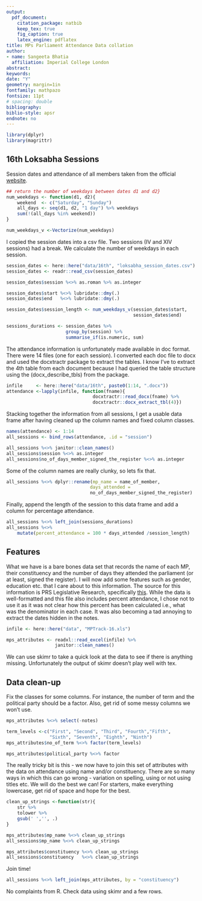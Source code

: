 ```yaml
---
output: 
  pdf_document:
    citation_package: natbib
    keep_tex: true
    fig_caption: true
    latex_engine: pdflatex
title: MPs Parliament Attendance Data collation 
author:
- name: Sangeeta Bhatia
  affiliation: Imperial College London
abstract: 
keywords: 
date: "Y"
geometry: margin=1in
fontfamily: mathpazo
fontsize: 11pt
# spacing: double
bibliography: 
biblio-style: apsr
endnote: no
---
```



```r

library(dplyr)
library(magrittr)

```

## 16th Loksabha Sessions

Session dates and attendance of all members taken from the official
[website](http://loksabha.nic.in).

```r
## return the number of weekdays between dates d1 and d2}
num_weekdays <- function(d1, d2){
    weekend  <- c("Saturday", "Sunday")
    all_days <- seq(d1, d2, "1 day") %>% weekdays
    sum(!(all_days %in% weekend))
}

num_weekdays_v <-Vectorize(num_weekdays)
```

I copied the session dates into a csv file. Two sessions (IV and XIV
sessions) had a break. We calculate the number of weekdays in each
session.


```r
session_dates <- here::here("data/16th", "loksabha_session_dates.csv")
session_dates <- readr::read_csv(session_dates)

session_dates$session %<>% as.roman %>% as.integer

session_dates$start %<>% lubridate::dmy(.)
session_dates$end   %<>% lubridate::dmy(.)

session_dates$session_length <- num_weekdays_v(session_dates$start,
                                               session_dates$end)

sessions_durations <- session_dates %>%
                      group_by(session) %>%
                      summarise_if(is.numeric, sum)
```


The attendance information is unfortunately made available in doc
format. There were 14 files (one for each session). I converted each doc
file to docx and used the docxtractr package to extract the tables. I
know I've to extract the 4th table from each document because I had
queried the table structure using the \(docx_describe_tbls\) from the
package.


```r
infile     <- here::here("data/16th", paste0(1:14, ".docx"))
attendance <-lapply(infile, function(fname){
                                docxtractr::read_docx(fname) %>%
                                docxtractr::docx_extract_tbl(4)})
```


Stacking together the information from all sessions, I get a usable data
frame after having cleaned up the column names and fixed column classes.


```r
names(attendance) <- 1:14
all_sessions <- bind_rows(attendance, .id = "session")

all_sessions %<>% janitor::clean_names()
all_sessions$session %<>% as.integer
all_sessions$no_of_days_member_signed_the_register %<>% as.integer
```


Some of the column names are really clunky, so lets fix that.


```r
all_sessions %<>% dplyr::rename(mp_name = name_of_member,
                               days_attended =
                               no_of_days_member_signed_the_register)
```


Finally, append the length of the session to this data frame and add a
column for percentage attendance.


```r
all_sessions %<>% left_join(sessions_durations)
all_sessions %<>% 
    mutate(percent_attendance = 100 * days_attended /session_length)
```


## Features

What we have is a bare bones data set that records the name of each MP,
their constituency and the number of days they attended the parliament
(or at least, signed the register). I will now add some features such as
gender, education etc. that I care about to this information. The source
for this information is PRS Legislative Research, specifically 
[this](http://www.prsindia.org/mptrack/16loksabha/). While the data
is well-formatted and this file also includes percent attendance, I
chose not to use it as it was not clear how this percent has been
calculated i.e., what was the denominator in each case. It was also
becoming a tad annoying to extract the dates hidden in the notes.


```r
infile <- here::here("data", "MPTrack-16.xls")

mps_attributes <- readxl::read_excel(infile) %>% 
                  janitor::clean_names()
```


We can use skimr to take a quick look at the data to see if there is anything missing.
Unfortunately the output of skimr doesn't play well with tex.

## Data clean-up

Fix the classes for some columns. For instance, the number of term and
the political party should be a factor. Also, get rid of some messy
columns we won't use.


```r
mps_attributes %<>% select(-notes)

term_levels <-c("First", "Second", "Third", "Fourth","Fifth",
                "Sixth", "Seventh", "Eighth", "Ninth")
mps_attributes$no_of_term %<>% factor(term_levels)

mps_attributes$political_party %<>% factor

```


The really tricky bit is this - we now have to join this set of
attributes with the data on attendance using name and/or constituency.
There are so many ways in which this can go wrong - variation on
spelling, using or not using titles etc. We will do the best we can! For
starters, make everything lowercase, get rid of space and hope for the
best.


```r
clean_up_strings <-function(str){
    str %>% 
    tolower %>% 
    gsub(' ','', .)
}

mps_attributes$mp_name %<>% clean_up_strings
all_sessions$mp_name %<>% clean_up_strings

mps_attributes$constituency %<>% clean_up_strings
all_sessions$constituency   %<>% clean_up_strings
```


Join time!


```r
all_sessions %<>% left_join(mps_attributes, by = "constituency")

```


No complaints from R. Check data using skimr and a few rows.






